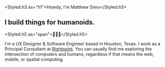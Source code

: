 
<Box pt={5}>

<Styled.h3 as="h1">Howdy, I'm Matthew Simo</Styled.h3>

## I build things for humanoids.

<Styled.h5 as="span">🤖💖😁</Styled.h5>

I'm a UX Designer & Software Engineer based in Houston, Texas. I work as a Principal Consultant at [Rightpoint](https://www.rightpoint.com/). You can usually find me exploring the intersection of computers and humans, regardless if that means the web, mobile, or spatial computing.

<ToggleColorButton />

</Box>
